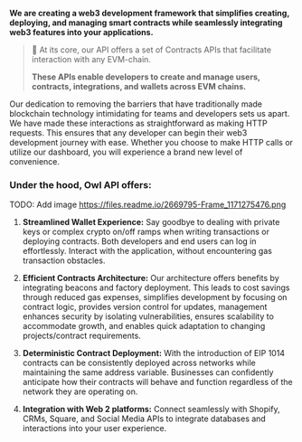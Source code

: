 **We are creating a web3 development framework that simplifies creating, deploying, and managing smart contracts while seamlessly integrating web3 features into your applications.**

> 📘 At its core, our API offers a set of Contracts APIs that facilitate interaction with any EVM-chain.
>
> **These APIs enable developers to create and manage users, contracts, integrations, and wallets across EVM chains.**

Our dedication to removing the barriers that have traditionally made blockchain technology intimidating for teams and developers sets us apart. We have made these interactions as straightforward as making HTTP requests. This ensures that any developer can begin their web3 development journey with ease. Whether you choose to make HTTP calls or utilize our dashboard, you will experience a brand new level of convenience.

### Under the hood, Owl API offers:

TODO: Add image https://files.readme.io/2669795-Frame_1171275476.png


1. **Streamlined Wallet Experience:** Say goodbye to dealing with private keys or complex crypto on/off ramps when writing transactions or deploying contracts. Both developers and end users can log in effortlessly. Interact with the application, without encountering gas transaction obstacles.

2. **Efficient Contracts Architecture:** Our architecture offers benefits by integrating beacons and factory deployment. This leads to cost savings through reduced gas expenses, simplifies development by focusing on contract logic, provides version control for updates, management enhances security by isolating vulnerabilities, ensures scalability to accommodate growth, and enables quick adaptation to changing projects/contract requirements.

3. **Deterministic Contract Deployment:** With the introduction of EIP 1014 contracts can be consistently deployed across networks while maintaining the same address variable. Businesses can confidently anticipate how their contracts will behave and function regardless of the network they are operating on.

4. **Integration with Web 2 platforms:** Connect seamlessly with Shopify, CRMs, Square, and Social Media APIs to integrate databases and interactions into your user experience.
